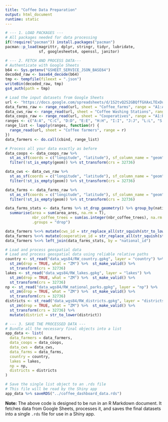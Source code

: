 ```yaml
---
title: "Coffee Data Preparation"
output: html_document
runtime: static
---
```

  
```r

# --- 1. LOAD PACKAGES ---
# All packages needed for data processing
if(!require("pacman")) install.packages("pacman")
pacman::p_load(magrittr, dplyr, stringr, tidyr, lubridate,
               sf, googlesheets4, openssl, janitor)

# --- 2. FETCH AND PROCESS DATA---
# Authenticate with Google Sheets
b64 <- Sys.getenv("GSHEET_SERVICE_JSON_BASE64")
decoded_raw <- base64_decode(b64)
tmp <- tempfile(fileext = ".json")
writeBin(decoded_raw, tmp)
gs4_auth(path = tmp)

# Load the input datasets from Google Sheets
url <- "https://docs.google.com/spreadsheets/d/1S2tvQ2S2GBQffGXAxLTExDu0i24jHxj7NwG-gWPahD4"
data_farms_raw <- range_read(url, sheet = "Coffee_farms", range = "A1:AE")
data_cws_raw <- range_read(url, sheet = "Coffee Washing Stations", range = "A1:Z")
data_coops_raw <- range_read(url, sheet = "Cooperatives", range = "A1:R")
ranges <- c("A:A", "C:C", "D:D", "E:E", "H:H", "I:I", "J:J", "L:L", "S:S", "W:W", "X:X", "Z:Z")
range_list <- lapply(ranges, function(r) {
  range_read(url, sheet = "Coffee farmers", range = r)
})
data_farmers <- do.call(cbind, range_list)

# Process all your data exactly as before
data_coops <- data_coops_raw %>% 
  st_as_sf(coords = c("longitude", "latitude"), sf_column_name = "geom", crs = 4326, remove = T, na.fail = F) %>%
  filter(!st_is_empty(geom)) %>% st_transform(crs = 32736)

data_cws <- data_cws_raw %>% 
  st_as_sf(coords = c("longitude", "latitude"), sf_column_name = "geom", crs = 4326, remove = T, na.fail = F) %>%
  filter(!st_is_empty(geom)) %>% st_transform(crs = 32736)

data_farms <- data_farms_raw %>% 
  st_as_sf(coords = c("longitude", "latitude"), sf_column_name = "geom", crs = 4326, remove = T, na.fail = F) %>%
  filter(!st_is_empty(geom)) %>% st_transform(crs = 32736)

data_farms_stats <- data_farms %>% st_drop_geometry() %>% group_by(national_id, age_range_coffee_trees) %>%
  summarise(area = sum(area_ares, na.rm = T),
            nbr_coffee_trees = sum(as.integer(nbr_coffee_trees), na.rm = T),
            .groups = "drop")

data_farmers %<>% mutate(cws_id = str_replace_all(str_squish(str_to_lower(farmer_cws)), " ", "_"))
data_farmers %<>% mutate(cooperative_id = str_replace_all(str_squish(str_to_lower(cooperative)), " ", "_"))
data_farmers %<>% left_join(data_farms_stats, by = "national_id")

# Load and process geospatial data
# Load and process geospatial data using reliable relative paths
country <- st_read("data_wgs84/RW_country.gpkg", layer = "country") %>% 
  st_zm(drop = TRUE, what = "ZM") %>%  st_make_valid() %>% 
  st_transform(crs = 32736)
lakes <- st_read("data_wgs84/RW_lakes.gpkg", layer = "lakes") %>% 
  st_zm(drop = TRUE, what = "ZM") %>%  st_make_valid() %>% 
  st_transform(crs = 32736)
np <- st_read("data_wgs84/RW_national_parks.gpkg", layer = "np") %>% 
  st_zm(drop = TRUE, what = "ZM") %>%  st_make_valid() %>% 
  st_transform(crs = 32736)
districts <- st_read("data_wgs84/RW_districts.gpkg", layer = "districts") %>% 
  st_zm(drop = TRUE, what = "ZM") %>%  st_make_valid() %>% 
  st_transform(crs = 32736) %>%
  mutate(district = str_to_lower(district))

# --- 3. SAVE THE PROCESSED DATA ---
# Bundle all the necessary final objects into a list
app_data <- list(
  data_farmers = data_farmers,
  data_coops = data_coops,
  data_cws = data_cws,
  data_farms = data_farms,
  country = country,
  lakes = lakes,
  np = np,
  districts = districts
)

# Save the single list object to an .rds file
# This file will be read by the Shiny app
app_data %>% saveRDS("../coffee_dashboard_data.rds")
```

**Note:** The above code is designed to be run in an R Markdown document. It fetches data from Google Sheets, processes it, and saves the final datasets into a single `.rds` file for use in a Shiny app. 